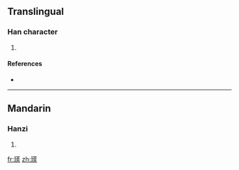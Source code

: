 ==Translingual==

===Han character===
{{Han char|rn=96|rad=玉|as=11|sn=15|four=1419<sub>4</sub>|canj=一土廿人木 (MGTOD)}}

# {{defn|Han|sort=玉11}}

====References====
* {{Han ref|kx=0740.120|dkj=21181|dj=1150.060|hdz=21134.070|uh=7479|ud=29817|bh=E6AB|bd=59051}}

----

==Mandarin==

===Hanzi===
{{cmn-hanzi|pin=[[tú]] ([[tu2]])|wg=t'u<sup>2</sup>}}

# {{defn|Mandarin}}

[[fr:瑹]]
[[zh:瑹]]
